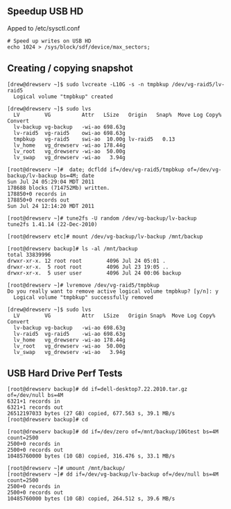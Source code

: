 ==Speedup USB HD==
Apped to /etc/sysctl.conf
<pre># Speed up writes on USB HD
echo 1024 > /sys/block/sdf/device/max_sectors;</pre>

== Creating / copying snapshot ==
<pre>[drew@drewserv ~]$ sudo lvcreate -L10G -s -n tmpbkup /dev/vg-raid5/lv-raid5 
  Logical volume "tmpbkup" created

[drew@drewserv ~]$ sudo lvs
  LV        VG          Attr   LSize   Origin   Snap%  Move Log Copy%  Convert
  lv-backup vg-backup   -wi-ao 698.63g
  lv-raid5  vg-raid5    owi-ao 698.63g
  tmpbkup   vg-raid5    swi-ao  10.00g lv-raid5   0.13
  lv_home   vg_drewserv -wi-ao 178.44g
  lv_root   vg_drewserv -wi-ao  50.00g
  lv_swap   vg_drewserv -wi-ao   3.94g

[root@drewserv ~]#  date; dcfldd if=/dev/vg-raid5/tmpbkup of=/dev/vg-backup/lv-backup bs=4M; date
Sun Jul 24 05:29:04 MDT 2011
178688 blocks (714752Mb) written.
178850+0 records in
178850+0 records out
Sun Jul 24 12:14:20 MDT 2011

[root@drewserv ~]# tune2fs -U random /dev/vg-backup/lv-backup
tune2fs 1.41.14 (22-Dec-2010)

[root@drewserv etc]# mount /dev/vg-backup/lv-backup /mnt/backup

[root@drewserv backup]# ls -al /mnt/backup
total 33839996
drwxr-xr-x. 12 root root        4096 Jul 24 05:01 .
drwxr-xr-x.  5 root root        4096 Jul 23 19:05 ..
drwxr-xr-x.  5 user user        4096 Jul 24 00:06 backup

[root@drewserv ~]# lvremove /dev/vg-raid5/tmpbkup 
Do you really want to remove active logical volume tmpbkup? [y/n]: y
  Logical volume "tmpbkup" successfully removed

[drew@drewserv ~]$ sudo lvs
  LV        VG          Attr   LSize   Origin Snap%  Move Log Copy%  Convert
  lv-backup vg-backup   -wi-ao 698.63g                                      
  lv-raid5  vg-raid5    -wi-ao 698.63g                                      
  lv_home   vg_drewserv -wi-ao 178.44g                                      
  lv_root   vg_drewserv -wi-ao  50.00g                                      
  lv_swap   vg_drewserv -wi-ao   3.94g                                      
</pre>

== USB Hard Drive Perf Tests ==
<pre>
[root@drewserv backup]# dd if=dell-desktop7.22.2010.tar.gz of=/dev/null bs=4M
6321+1 records in
6321+1 records out
26512197033 bytes (27 GB) copied, 677.563 s, 39.1 MB/s
[root@drewserv backup]# cd

[root@drewserv backup]# dd if=/dev/zero of=/mnt/backup/10Gtest bs=4M count=2500
2500+0 records in
2500+0 records out
10485760000 bytes (10 GB) copied, 316.476 s, 33.1 MB/s

[root@drewserv ~]# umount /mnt/backup/
[root@drewserv ~]# dd if=/dev/vg-backup/lv-backup of=/dev/null bs=4M count=2500
2500+0 records in
2500+0 records out
10485760000 bytes (10 GB) copied, 264.512 s, 39.6 MB/s
</pre>